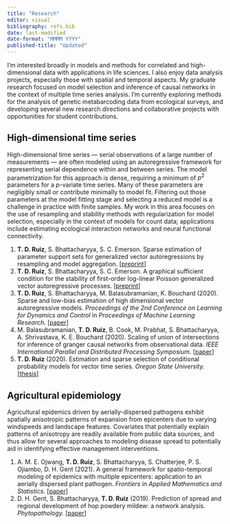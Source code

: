 ```yaml
---
title: "Research"
editor: visual
bibliography: refs.bib
date: last-modified
date-format: "MMMM YYYY"
published-title: "Updated"
---
```


I'm interested broadly in models and methods for correlated and high-dimensional data with applications in life sciences. I also enjoy data analysis projects, especially those with spatial and temporal aspects. My graduate research focused on model selection and inference of causal networks in the context of multiple time series analysis. I'm currently exploring methods for the analysis of genetic metabarcoding data from ecological surveys, and developing several new research directions and collaborative projects with opportunities for student contributions.

## High-dimensional time series

High-dimensional time series --- serial observations of a large number of measurements --- are often modeled using an autoregressive framework for representing serial dependence within and between series. The model parametrization for this approach is dense, requiring a minimum of $p^2$ parameters for a $p$-variate time series. Many of these parameters are negligibly small or contribute minimally to model fit. Filtering out those parameters at the model fitting stage and selecting a reduced model is a challenge in practice with finite samples. My work in this area focuses on the use of resampling and stability methods with regularization for model selection, especially in the context of models for count data; applications include estimating ecological interaction networks and neural functional connectivity.

1.  **T. D. Ruiz**, S. Bhattacharyya, S. C. Emerson. Sparse estimation of parameter support sets for generalized vector autoregressions by resampling and model aggregation. \[[preprint](https://doi.org/10.48550/arXiv.2307.09684)\]
2.  **T. D. Ruiz**, S. Bhattacharyya, S. C. Emerson. A graphical sufficient condition for the stability of first-order log-linear Poisson generalized vector autoregressive processes. \[[preprint](https://dx.doi.org/10.2139/ssrn.4283477)\]
3.  **T. D. Ruiz**, S. Bhattacharyya, M. Balasubramanian, K. Bouchard (2020). Sparse and low-bias estimation of high dimensional vector autoregressive models. *Proceedings of the 2nd Conference on Learning for Dynamics and Control* in *Proceedings of Machine Learning Research.* \[[paper](https://proceedings.mlr.press/v120/ruiz20a.html)\]
4.  M. Balasubramanian, **T. D. Ruiz**, B. Cook, M. Prabhat, S. Bhattacharyya, A. Shrivastava, K. E. Bouchard (2020). Scaling of union of intersections for inference of granger causal networks from observational data. *IEEE International Parallel and Distributed Processing Symposium.* \[[paper](https://doi.org/10.1109/IPDPS47924.2020.00036)\]
5.  **T. D. Ruiz** (2020). Estimation and sparse selection of conditional probability models for vector time series. *Oregon State University.* \[[thesis](https://ir.library.oregonstate.edu/concern/graduate_thesis_or_dissertations/k0698g13s)\]

## Agricultural epidemiology

Agricultural epidemics driven by aerially-dispersed pathogens exhibit spatially anisotropic patterns of expansion from epicenters due to varying windspeeds and landscape features. Covariates that potentially explain patterns of anisotropy are readily available from public data sources, and thus allow for several approaches to modeling disease spread to potentially aid in identifying effective management interventions.

1.  A. M. E. Ojwang, **T. D. Ruiz**, S. Bhattacharyya, S. Chatterjee, P. S. Ojiambo, D. H. Gent (2021). A general framework for spatio-temporal modeling of epidemics with multiple epicenters: application to an aerially dispersed plant pathogen. *Frontiers in Applied Mathematics and Statistics.* \[[paper](https://doi.org/10.3389/fams.2021.721352)\]
2.  D. H. Gent, S. Bhattacharyya, **T. D. Ruiz** (2019). Prediction of spread and regional development of hop powdery mildew: a network analysis. *Phytopathology.* \[[paper](https://doi.org/10.1094/PHYTO-12-18-0483-R)\]
